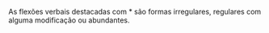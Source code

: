 As flexões verbais destacadas com * são 
formas irregulares, regulares com alguma modificação ou abundantes.